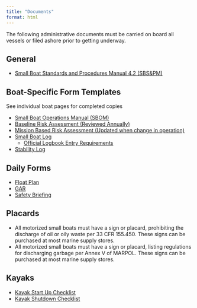 ```yaml
---
title: "Documents"
format: html
---
```


The following administrative documents must be carried on board all vessels or filed ashore prior to getting underway. 

##  General
-   [Small Boat Standards and Procedures Manual 4.2 (SBS&PM)](https://drive.google.com/file/d/1jgDs4ywqKSD_fk4wWVu4S_iZJNfNVMz5/view?usp=sharing){.external target="_blank"}

##  Boat-Specific Form Templates 
See individual boat pages for completed copies

-   [Small Boat Operations Manual (SBOM)](https://docs.google.com/document/d/1WqD3uDFbNv_2n61T5WgVuU9Wf3Y8x69l/edit?usp=share_link&ouid=104047957407977746802&rtpof=true&sd=true){.external target="_blank"}
-   [Baseline Risk Assessment (Reviewed Annually)](https://drive.google.com/file/d/12K85uVsmI0bYEleJ8kRPAL1hnwegkn3L/view?usp=share_link){.external target="_blank"}
-   [Mission Based Risk Assessment (Updated when change in operation)](https://drive.google.com/file/d/1vKVCCzhRvBNM8ZWKobVU9A6Hy4RJ8hAT/view?usp=share_link){.external target="_blank"}
-   [Small Boat Log](https://drive.google.com/file/d/1NiUy749rCCiyC5R_66L3gV044biron_5/view?usp=share_link){.external target="_blank"}
    - [Official Logbook Entry Requirements](https://drive.google.com/file/d/1FGa4Xm4B0NBb5lAdXARf0saZ9FG2Ag9K/view?usp=sharing){.external target="_blank"}
-   [Stability Log](https://drive.google.com/file/d/1aa01SKsBUYuGihuCDPMtPVOKFs2i2ieB/view?usp=share_link){.external target="_blank"}

##  Daily Forms
-   [Float Plan](https://drive.google.com/file/d/1EBD5xQRL1HT2YWSQelvDUFBwDlnlT9RU/view?usp=share_link){.external target="_blank"}
-   [GAR](https://drive.google.com/file/d/1xHnvcDfjmqOaOhX6xd-TcYxXCmRafCae/view){.external target="_blank"}
-   [Safety Briefing](https://drive.google.com/file/d/1XgZKFtY692sj5ckLOVPa2uvD8HqrazxC/view?usp=sharing){.external target="_blank"}

##  Placards
-   All motorized small boats must have a sign or placard, prohibiting the discharge of oil or oily waste per 33 CFR 155.450. These signs can be purchased at most marine supply stores.
-   All motorized small boats must have a sign or placard, listing regulations for discharging garbage per Annex V of MARPOL. These signs can be purchased at most marine supply stores.

##  Kayaks
-   [Kayak Start Up Checklist](https://docs.google.com/document/d/1OQ-5hbsjefVWnxRmNOGre26sSFG0YXzScgbAskmgY4w/edit?usp=drive_link)
-   [Kayak Shutdown Checklist](https://docs.google.com/document/d/18ITk3ieefQ92AHqtWqoYMZlpYDR2mE-8ATOIA-falhw/edit?usp=drive_link)


